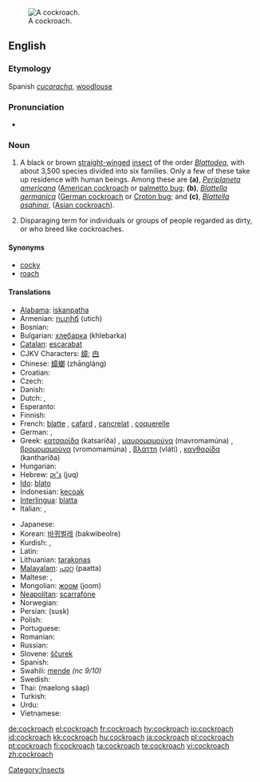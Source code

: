 [[Image:Cockroachcloseup.jpg|thumb|A cockroach.]]
==English==
{{wikipedia}}

===Etymology===
Spanish ''[[cucaracha]]'', [[woodlouse]]

===Pronunciation===
*{{audio|en-us-cockroach.ogg|Audio (US)}}

===Noun===
{{en-noun|es}}

# {{zoology}} A black or brown [[straight]][[-winged]] [[insect]] of the order ''[[Blattodea]]'', with about 3,500 species divided into six families. Only a few of these take up residence with human beings. Among these are '''(a)''', ''[[Periplaneta americana]]'' ([[American cockroach]] or [[palmetto bug]]; '''(b)''', ''[[Blattella germanica]]'' ([[German cockroach]] or [[Croton bug]]; and '''(c)''', ''[[Blattella asahinai]]'', ([[Asian cockroach]]).
# Disparaging term for individuals or groups of people regarded as dirty, or who breed like cockroaches.

====Synonyms====
*[[cocky]] {{italbrac|Australia|colloquial}}
*[[roach]] {{italbrac|US}}

====Translations====
{{trans-top|insect}}
*[[Alabama]]: [[iskanpatha]]
*Armenian: [[ուտիճ]] (utich)
* Bosnian: {{t-|bs|žohar|m}}
*Bulgarian: [[хлебарка]] (khlebarka) {{f}}
*[[Catalan]]: [[escarabat]] {{m}}
*CJKV Characters: [[蟑]]; [[甴]] {{italbrac|Cantonese}}
*Chinese: [[蟑螂]] (zhāngláng)
*Croatian: {{t+|hr|žohar|m}}
* Czech: {{t-|cs|šváb|m}}
* Danish: {{t+|da|kakerlak|c}}
* Dutch: {{t-|nl|kakkerlak|m}}, {{t-|nl|sissende kakkerlak|m}}
* Esperanto: {{t-|eo|blato|xs=Esperanto}}
* Finnish: {{t-|fi|torakka}}
*French: [[blatte]] {{f}}, [[cafard]] {{m}}, [[cancrelat]] {{m}}, [[coquerelle]] {{f}} {{italbrac|Quebec}}
* German: {{t+|de|Schabe|f}}, {{t-|de|Kakerlake|m}}
*Greek: [[κατσαρίδα]] (katsaríða) {{f}}, [[μαυρομαμούνα]] (mavromamúna) {{f}}, [[βρομομαμούνα]] (vromomamúna) {{f}}, [[βλάττη]] (vláti) {{f}}, [[κανθαρίδα]] (kantharíða) {{italbrac|rare}} {{f}}
* Hungarian: {{t+|hu|csótány}}
*Hebrew: [[ג'וק|ג׳וּק]] (juq) {{m}}
*[[Ido]]: [[blato]]
*Indonesian: [[kecoak]]
*[[Interlingua]]: [[blatta]]
* Italian: {{t+|it|blatta|f}}, {{t+|it|scarafaggio|m}}
{{trans-mid}}
* Japanese: {{t+|ja|ゴキブリ|tr=gokiburi|sc=Jpan}}
*Korean: [[바퀴벌레]] (bakwibeolre)
*Kurdish: {{KUchar|[[سیسرک]]}}, {{KUchar|[[سیسارک]]}}
* Latin: {{t+|la|blatta|f}}
*Lithuanian: [[tarakonas]] {{m}}
*[[Malayalam]]: [[പാറ്റ]] (paatta)
* Maltese: {{t-|mt|wirdiena|f|xs=Maltese}}, {{t-|mt|kokroċ|m|xs=Maltese}}
*Mongolian: [[жоом]] (joom)
*[[Neapolitan]]: [[scarrafóne]]
* Norwegian: {{t-|no|kakerlakk|m}}
*Persian: {{FAchar|[[سوسک]]}} (susk)
* Polish: {{t-|pl|karaluch|m}}
* Portuguese: {{t+|pt|barata|f}}
* Romanian: {{t-|ro|gândac|m}}
* Russian: {{t-|ru|таракан|m|tr=tarakán|sc=Cyrl}}
*Slovene: [[ščurek]] {{m}}
* Spanish: {{t+|es|cucaracha|f}}
*Swahili: [[mende]] ''(nc 9/10)''
* Swedish: {{t-|sv|kackerlacka|c}}
*Thai: {{THchar|[[แมลงสาบ]]}} (maelong sàap)
* Turkish: {{t-|tr|hamam böceği}}
*Urdu: {{URchar|[[جهنگر]]}} {{g|Urdu}}
* Vietnamese: {{t-|vi|con gián|xs=Vietnamese}}
{{trans-bottom}}

[[Category:Insects]]

[[de:cockroach]]
[[el:cockroach]]
[[fr:cockroach]]
[[hy:cockroach]]
[[io:cockroach]]
[[id:cockroach]]
[[kk:cockroach]]
[[hu:cockroach]]
[[ja:cockroach]]
[[pl:cockroach]]
[[pt:cockroach]]
[[fi:cockroach]]
[[ta:cockroach]]
[[te:cockroach]]
[[vi:cockroach]]
[[zh:cockroach]]